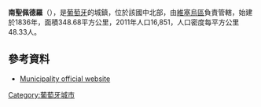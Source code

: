 {{Coord|40|45|N|8|4|W|display=title}}

'''南聖佩德羅'''（{{lang-pt|São Pedro do Sul}}），是[[葡萄牙|葡萄牙]]的城鎮，位於該國中北部，由[[維塞烏區|維塞烏區]]負責管轄，始建於1836年，面積348.68平方公里，2011年人口16,851，人口密度每平方公里48.33人。

==參考資料==
*[http://www.cm-spsul.pt Municipality official website]{{Wayback|url=http://www.cm-spsul.pt/ |date=20200818115237 }}

{{Portugal-geo-stub}}
[[Category:葡萄牙城市|Category:葡萄牙城市]]